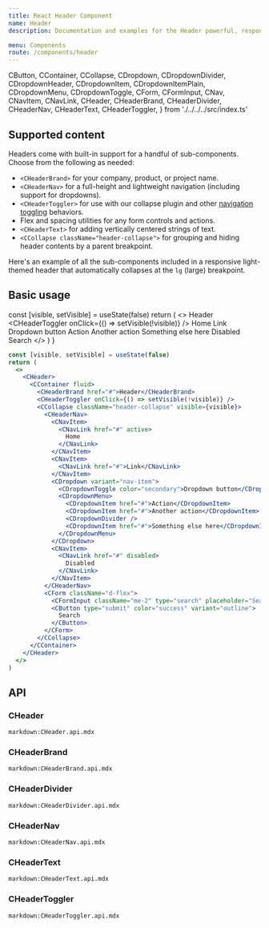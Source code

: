 ```yaml
---
title: React Header Component
name: Header
description: Documentation and examples for the Header powerful, responsive navigation header. Includes support for branding, links, dropdowns, and more.

menu: Components
route: /components/header
---
```



  CButton,
  CContainer,
  CCollapse,
  CDropdown,
  CDropdownDivider,
  CDropdownHeader,
  CDropdownItem,
  CDropdownItemPlain,
  CDropdownMenu,
  CDropdownToggle,
  CForm,
  CFormInput,
  CNav,
  CNavItem,
  CNavLink,
  CHeader,
  CHeaderBrand,
  CHeaderDivider,
  CHeaderNav,
  CHeaderText,
  CHeaderToggler,
} from './../../../src/index.ts'

## Supported content

Headers come with built-in support for a handful of sub-components. Choose from the following as needed:

- `<CHeaderBrand>` for your company, product, or project name.
- `<CHeaderNav>` for a full-height and lightweight navigation (including support for dropdowns).
- `<CHeaderToggler>` for use with our collapse plugin and other [navigation toggling](#responsive-behaviors) behaviors.
- Flex and spacing utilities for any form controls and actions.
- `<CHeaderText>` for adding vertically centered strings of text.
- `<CCollapse className="header-collapse">` for grouping and hiding header contents by a parent breakpoint.

Here's an example of all the sub-components included in a responsive light-themed header that automatically collapses at the `lg` (large) breakpoint.

## Basic usage

  const [visible, setVisible] = useState(false)
  return (
    <>
      <CHeader>
        <CContainer fluid>
          <CHeaderBrand href="#">Header</CHeaderBrand>
          <CHeaderToggler onClick={() => setVisible(!visible)} />
          <CCollapse className="header-collapse" visible={visible}>
            <CHeaderNav>
              <CNavItem>
                <CNavLink href="#" active>
                  Home
                </CNavLink>
              </CNavItem>
              <CNavItem>
                <CNavLink href="#">Link</CNavLink>
              </CNavItem>
              <CDropdown variant="nav-item">
                <CDropdownToggle color="secondary">Dropdown button</CDropdownToggle>
                <CDropdownMenu>
                  <CDropdownItem href="#">Action</CDropdownItem>
                  <CDropdownItem href="#">Another action</CDropdownItem>
                  <CDropdownDivider />
                  <CDropdownItem href="#">Something else here</CDropdownItem>
                </CDropdownMenu>
              </CDropdown>
              <CNavItem>
                <CNavLink href="#" disabled>
                  Disabled
                </CNavLink>
              </CNavItem>
            </CHeaderNav>
            <CForm className="d-flex">
              <CFormInput className="me-2" type="search" placeholder="Search" />
              <CButton type="submit" color="success" variant="outline">
                Search
              </CButton>
            </CForm>
          </CCollapse>
        </CContainer>
      </CHeader>
    </>
  )
}

<Example>
  <BasicUsageExample />
</Example>

```jsx
const [visible, setVisible] = useState(false)
return (
  <>
    <CHeader>
      <CContainer fluid>
        <CHeaderBrand href="#">Header</CHeaderBrand>
        <CHeaderToggler onClick={() => setVisible(!visible)} />
        <CCollapse className="header-collapse" visible={visible}>
          <CHeaderNav>
            <CNavItem>
              <CNavLink href="#" active>
                Home
              </CNavLink>
            </CNavItem>
            <CNavItem>
              <CNavLink href="#">Link</CNavLink>
            </CNavItem>
            <CDropdown variant="nav-item">
              <CDropdownToggle color="secondary">Dropdown button</CDropdownToggle>
              <CDropdownMenu>
                <CDropdownItem href="#">Action</CDropdownItem>
                <CDropdownItem href="#">Another action</CDropdownItem>
                <CDropdownDivider />
                <CDropdownItem href="#">Something else here</CDropdownItem>
              </CDropdownMenu>
            </CDropdown>
            <CNavItem>
              <CNavLink href="#" disabled>
                Disabled
              </CNavLink>
            </CNavItem>
          </CHeaderNav>
          <CForm className="d-flex">
            <CFormInput className="me-2" type="search" placeholder="Search" />
            <CButton type="submit" color="success" variant="outline">
              Search
            </CButton>
          </CForm>
        </CCollapse>
      </CContainer>
    </CHeader>
  </>
)
```

## API

### CHeader

`markdown:CHeader.api.mdx`

### CHeaderBrand

`markdown:CHeaderBrand.api.mdx`

### CHeaderDivider

`markdown:CHeaderDivider.api.mdx`

### CHeaderNav

`markdown:CHeaderNav.api.mdx`

### CHeaderText

`markdown:CHeaderText.api.mdx`

### CHeaderToggler

`markdown:CHeaderToggler.api.mdx`
